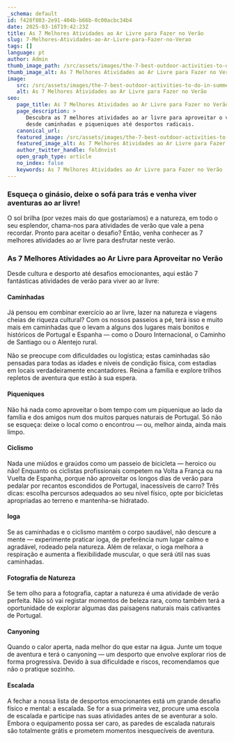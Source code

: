```yaml
---
_schema: default
id: f428f803-2e91-404b-b66b-0c00acbc34b4
date: 2025-03-16T19:42:23Z
title: As 7 Melhores Atividades ao Ar Livre para Fazer no Verão
slug: 7-Melhores-Atividades-ao-Ar-Livre-para-Fazer-no-Verao
tags: []
language: pt
author: Admin
thumb_image_path: /src/assets/images/the-7-best-outdoor-activities-to-do-in-summer.jpg
thumb_image_alt: As 7 Melhores Atividades ao Ar Livre para Fazer no Verão
image:
   src: /src/assets/images/the-7-best-outdoor-activities-to-do-in-summer.jpg
   alt: As 7 Melhores Atividades ao Ar Livre para Fazer no Verão
seo:
   page_title: As 7 Melhores Atividades ao Ar Livre para Fazer no Verão
   page_description: >
      Descubra as 7 melhores atividades ao ar livre para aproveitar o verão,
      desde caminhadas e piqueniques até desportos radicais.
   canonical_url:
   featured_image: /src/assets/images/the-7-best-outdoor-activities-to-do-in-summer.jpg
   featured_image_alt: As 7 Melhores Atividades ao Ar Livre para Fazer no Verão
   author_twitter_handle: foldnvist
   open_graph_type: article
   no_index: false
   keywords: As 7 Melhores Atividades ao Ar Livre para Fazer no Verão
---
```

### Esqueça o ginásio, deixe o sofá para trás e venha viver aventuras ao ar livre!

O sol brilha (por vezes mais do que gostaríamos) e a natureza, em todo o seu esplendor, chama-nos para atividades de verão que vale a pena recordar. Pronto para aceitar o desafio? Então, venha conhecer as 7 melhores atividades ao ar livre para desfrutar neste verão.

### **As 7 Melhores Atividades ao Ar Livre para Aproveitar no Verão**

Desde cultura e desporto até desafios emocionantes, aqui estão 7 fantásticas atividades de verão para viver ao ar livre:

#### **Caminhadas**

Já pensou em combinar exercício ao ar livre, lazer na natureza e viagens cheias de riqueza cultural? Com os nossos passeios a pé, terá isso e muito mais em caminhadas que o levam a alguns dos lugares mais bonitos e históricos de Portugal e Espanha — como o Douro Internacional, o Caminho de Santiago ou o Alentejo rural.

Não se preocupe com dificuldades ou logística; estas caminhadas são pensadas para todas as idades e níveis de condição física, com estadias em locais verdadeiramente encantadores. Reúna a família e explore trilhos repletos de aventura que estão à sua espera.

#### **Piqueniques**

Não há nada como aproveitar o bom tempo com um piquenique ao lado da família e dos amigos num dos muitos parques naturais de Portugal. Só não se esqueça: deixe o local como o encontrou — ou, melhor ainda, ainda mais limpo.

#### **Ciclismo**

Nada une miúdos e graúdos como um passeio de bicicleta — heroico ou não! Enquanto os ciclistas profissionais competem na Volta a França ou na Vuelta de Espanha, porque não aproveitar os longos dias de verão para pedalar por recantos escondidos de Portugal, inacessíveis de carro? Três dicas: escolha percursos adequados ao seu nível físico, opte por bicicletas apropriadas ao terreno e mantenha-se hidratado.

#### **Ioga**

Se as caminhadas e o ciclismo mantêm o corpo saudável, não descure a mente — experimente praticar ioga, de preferência num lugar calmo e agradável, rodeado pela natureza. Além de relaxar, o ioga melhora a respiração e aumenta a flexibilidade muscular, o que será útil nas suas caminhadas.

#### **Fotografia de Natureza**

Se tem olho para a fotografia, captar a natureza é uma atividade de verão perfeita. Não só vai registar momentos de beleza rara, como também terá a oportunidade de explorar algumas das paisagens naturais mais cativantes de Portugal.

#### **Canyoning**

Quando o calor aperta, nada melhor do que estar na água. Junte um toque de aventura e terá o canyoning — um desporto que envolve explorar rios de forma progressiva. Devido à sua dificuldade e riscos, recomendamos que não o pratique sozinho.

#### **Escalada**

A fechar a nossa lista de desportos emocionantes está um grande desafio físico e mental: a escalada. Se for a sua primeira vez, procure uma escola de escalada e participe nas suas atividades antes de se aventurar a solo. Embora o equipamento possa ser caro, as paredes de escalada naturais são totalmente grátis e prometem momentos inesquecíveis de aventura.